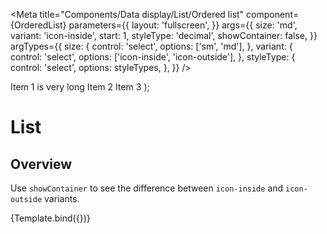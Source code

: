 


<Meta
  title="Components/Data display/List/Ordered list"
  component={OrderedList}
  parameters={{
    layout: 'fullscreen',
  }}
  args={{
    size: 'md',
    variant: 'icon-inside',
    start: 1,
    styleType: 'decimal',
    showContainer: false,
  }}
  argTypes={{
    size: {
      control: 'select',
      options: ['sm', 'md'],
    },
    variant: {
      control: 'select',
      options: ['icon-inside', 'icon-outside'],
    },
    styleType: {
      control: 'select',
      options: styleTypes,
    },
  }}
/>

  <Box maxW="100px">
    <OrderedList
      {...args}
      border={showContainer ? '1px solid black' : '1px solid transparent'}
      bg={showContainer ? 'gray.100' : 'inherit'}
    >
      <ListItem>Item 1 is very long</ListItem>
      <ListItem>Item 2</ListItem>
      <ListItem>Item 3</ListItem>
    </OrderedList>
  </Box>
);

# List

## Overview

Use `showContainer` to see the difference between `icon-inside` and `icon-outside` variants.

<Canvas>
  <Story name="Ordered list">{Template.bind({})}</Story>
</Canvas>

<ArgsTable story="Ordered list" />
